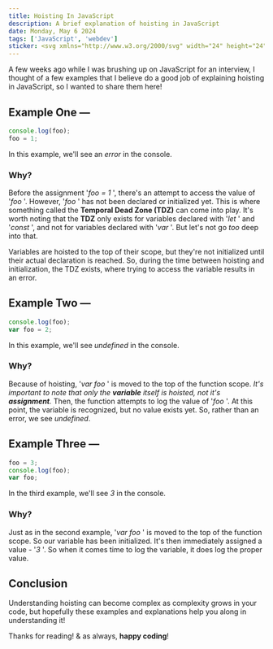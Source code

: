 ```yaml
---
title: Hoisting In JavaScript
description: A brief explanation of hoisting in JavaScript
date: Monday, May 6 2024
tags: ['JavaScript', 'webdev']
sticker: <svg xmlns="http://www.w3.org/2000/svg" width="24" height="24" viewBox="0 0 24 24" fill="none" stroke="currentColor" stroke-width="1" stroke-linecap="round" stroke-linejoin="round" class="lucide lucide-train-track-icon lucide-train-track"><path d="M2 17 17 2"/><path d="m2 14 8 8"/><path d="m5 11 8 8"/><path d="m8 8 8 8"/><path d="m11 5 8 8"/><path d="m14 2 8 8"/><path d="M7 22 22 7"/></svg>
---
```


A few weeks ago while I was brushing up on JavaScript for an interview, 
I thought of a few examples that I believe do a good job of explaining hoisting in JavaScript, so I wanted to share them here!

## Example One &mdash;
```js
console.log(foo);
foo = 1;
```
In this example, we'll see an *error* in the console. 

### Why? 
Before the assignment '*foo = 1* ', there's an attempt to access the value of '*foo* '. However, '*foo* ' has not been declared or initialized yet. This is where something called the **Temporal Dead Zone (TDZ)** can come into play. It's worth noting that the **TDZ** only exists for variables declared with '*let* ' and '*const* ', and not for variables declared with '*var* '. But let's not go *too* deep into that. 

Variables are hoisted to the top of their scope, but they're not initialized until their actual declaration is reached. So, during the time between hoisting and initialization, the TDZ exists, where trying to access the variable results in an error.

## Example Two &mdash;
```js
console.log(foo);
var foo = 2;
```
In this example, we'll see *undefined* in the console. 

### Why?
Because of hoisting, '*var foo* ' is moved to the top of the function scope. *It's important to note that only the **variable** itself is hoisted, not it's **assignment**.* Then, the function attempts to log the value of '*foo* '. At this point, the variable is recognized, but no value exists yet. So, rather than an error, we see *undefined*. 

## Example Three &mdash;
```js
foo = 3;
console.log(foo);
var foo;
```
In the third example, we'll see *3* in the console. 

### Why?
Just as in the second example, '*var foo* ' is moved to the top of the function scope. So our variable has been initialized. It's then immediately assigned a value - '*3* '. So when it comes time to log the variable, it does log the proper value. 

## Conclusion
Understanding hoisting can become complex as complexity grows in your code, but hopefully these examples and explanations help you along in understanding it! 

Thanks for reading! & as always, **happy coding**! 